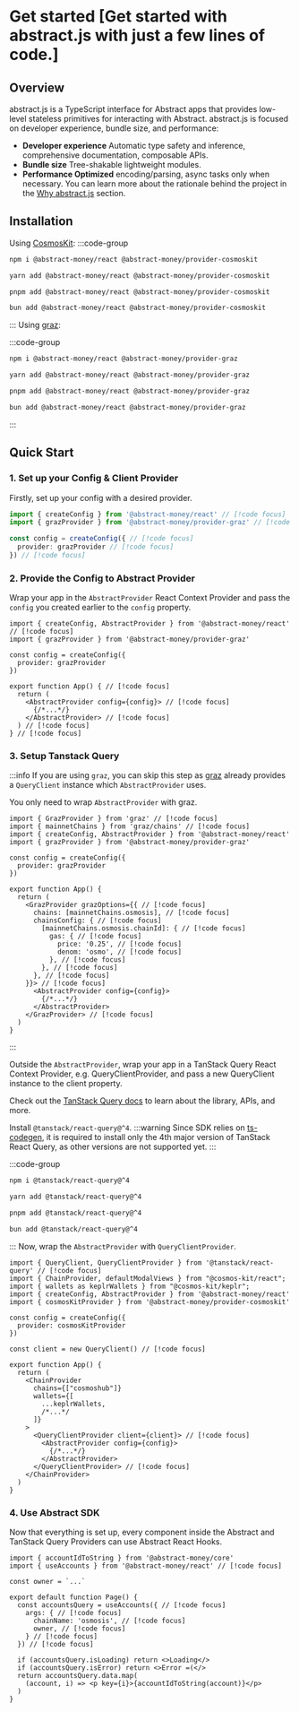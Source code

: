 # Get started [Get started with abstract.js with just a few lines of code.]

## Overview
abstract.js is a TypeScript interface for Abstract apps that provides low-level stateless primitives for interacting with Abstract.
abstract.js is focused on developer experience, bundle size, and performance:
- **Developer experience** Automatic type safety and inference, comprehensive documentation, composable APIs.
- **Bundle size** Tree-shakable lightweight modules.
- **Performance Optimized** encoding/parsing, async tasks only when necessary.
You can learn more about the rationale behind the project in the [Why abstract.js](/introduction) section.

## Installation

Using [CosmosKit](https://cosmoskit.com):
:::code-group

```bash [npm]
npm i @abstract-money/react @abstract-money/provider-cosmoskit
```

```bash [yarn]
yarn add @abstract-money/react @abstract-money/provider-cosmoskit
```

```bash [pnpm]
pnpm add @abstract-money/react @abstract-money/provider-cosmoskit
```

```bash [bun]
bun add @abstract-money/react @abstract-money/provider-cosmoskit
```

:::
Using [graz](https://graz.sh):

:::code-group

```bash [npm]
npm i @abstract-money/react @abstract-money/provider-graz
```

```bash [yarn]
yarn add @abstract-money/react @abstract-money/provider-graz
```

```bash [pnpm]
pnpm add @abstract-money/react @abstract-money/provider-graz
```

```bash [bun]
bun add @abstract-money/react @abstract-money/provider-graz
```

:::

## Quick Start

### 1. Set up your Config & Client Provider
Firstly, set up your config with a desired provider.
```ts twoslash
import { createConfig } from '@abstract-money/react' // [!code focus]
import { grazProvider } from '@abstract-money/provider-graz' // [!code focus]

const config = createConfig({ // [!code focus]
  provider: grazProvider // [!code focus]
}) // [!code focus]
```

### 2. Provide the Config to Abstract Provider
Wrap your app in the `AbstractProvider` React Context Provider and pass the `config` you created earlier to the `config` property.
```tsx twoslash
import { createConfig, AbstractProvider } from '@abstract-money/react' // [!code focus]
import { grazProvider } from '@abstract-money/provider-graz'

const config = createConfig({
  provider: grazProvider
})

export function App() { // [!code focus]
  return (
    <AbstractProvider config={config}> // [!code focus]
      {/*...*/}
    </AbstractProvider> // [!code focus]
  ) // [!code focus]
} // [!code focus]
```

### 3. Setup Tanstack Query
:::info
If you are using `graz`, you can skip this step as [graz](https://graz.sh) already provides a `QueryClient` instance which `AbstractProvider` uses.

You only need to wrap `AbstractProvider` with graz.
```tsx twoslash
import { GrazProvider } from 'graz' // [!code focus]
import { mainnetChains } from 'graz/chains' // [!code focus]
import { createConfig, AbstractProvider } from '@abstract-money/react'
import { grazProvider } from '@abstract-money/provider-graz'

const config = createConfig({
  provider: grazProvider
})

export function App() {
  return (
    <GrazProvider grazOptions={{ // [!code focus]
      chains: [mainnetChains.osmosis], // [!code focus]
      chainsConfig: { // [!code focus]
        [mainnetChains.osmosis.chainId]: { // [!code focus]
          gas: { // [!code focus]
            price: '0.25', // [!code focus]
            denom: 'osmo', // [!code focus]
          }, // [!code focus]
        }, // [!code focus]
      }, // [!code focus]
    }}> // [!code focus]
      <AbstractProvider config={config}>
        {/*...*/}
      </AbstractProvider>
    </GrazProvider> // [!code focus]
  )
}
```
:::

Outside the `AbstractProvider`, wrap your app in a TanStack Query React Context Provider,
e.g. QueryClientProvider, and pass a new QueryClient instance to the client property.

Check out the [TanStack Query docs](https://tanstack.com/query/v4/docs/framework/react/overview) to learn about the library, APIs, and more.

Install `@tanstack/react-query@^4`.
:::warning
Since SDK relies on [ts-codegen](https://github.com/CosmWasm/ts-codegen), it is required to install only the 4th major version of TanStack React Query,
as other versions are not supported yet.
:::

:::code-group

```bash [npm]
npm i @tanstack/react-query@^4
```

```bash [yarn]
yarn add @tanstack/react-query@^4
```

```bash [pnpm]
pnpm add @tanstack/react-query@^4
```

```bash [bun]
bun add @tanstack/react-query@^4
```

:::
Now, wrap the `AbstractProvider` with `QueryClientProvider`.
```tsx twoslash
import { QueryClient, QueryClientProvider } from '@tanstack/react-query' // [!code focus]
import { ChainProvider, defaultModalViews } from "@cosmos-kit/react";
import { wallets as keplrWallets } from "@cosmos-kit/keplr";
import { createConfig, AbstractProvider } from '@abstract-money/react'
import { cosmosKitProvider } from '@abstract-money/provider-cosmoskit'

const config = createConfig({
  provider: cosmosKitProvider
})

const client = new QueryClient() // [!code focus]

export function App() {
  return (
    <ChainProvider
      chains={["cosmoshub"]}
      wallets={[
        ...keplrWallets,
        /*...*/
      ]}
    >
      <QueryClientProvider client={client}> // [!code focus]
        <AbstractProvider config={config}>
          {/*...*/}
        </AbstractProvider>
      </QueryClientProvider> // [!code focus]
    </ChainProvider>
  )
}
```

### 4. Use Abstract SDK
Now that everything is set up, every component inside the Abstract and TanStack Query Providers can use Abstract React Hooks.

```tsx twoslash
import { accountIdToString } from '@abstract-money/core'
import { useAccounts } from '@abstract-money/react' // [!code focus]

const owner = `...`

export default function Page() {
  const accountsQuery = useAccounts({ // [!code focus]
    args: { // [!code focus]
      chainName: 'osmosis', // [!code focus]
      owner, // [!code focus]
    } // [!code focus]
  }) // [!code focus]

  if (accountsQuery.isLoading) return <>Loading</>
  if (accountsQuery.isError) return <>Error =(</>
  return accountsQuery.data.map(
    (account, i) => <p key={i}>{accountIdToString(account)}</p>
  )
}
```
